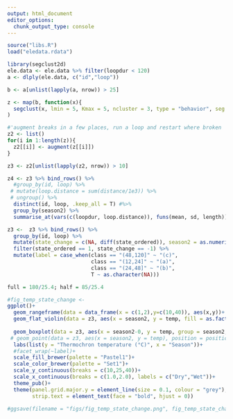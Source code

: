 ```yaml
---
output: html_document
editor_options: 
  chunk_output_type: console
---
```

```r
source("libs.R")
load("eledata.rdata")
```

```r
library(segclust2d)
ele.data <- ele.data %>% filter(loopdur < 120)
a <- dlply(ele.data, c("id","loop"))

b <- a[unlist(lapply(a, nrow)) > 25]

z <- map(b, function(x){
  segclust(x, lmin = 5, Kmax = 5, ncluster = 3, type = "behavior", seg.var = c("waterdiff"), coord.names = c("xutm","yutm"))}
)

#'augment breaks in a few places, run a loop and restart where broken
z2 <- list()
for(i in 1:length(z)){
  z2[[i]] <- augment(z[[i]])
}

z3 <- z2[unlist(lapply(z2, nrow)) > 10]

z4 <- z3 %>% bind_rows() %>% 
  #group_by(id, loop) %>% 
 # mutate(loop.distance = sum(distance/1e3)) %>% 
 # ungroup() %>% 
  distinct(id, loop, .keep_all = T) #%>% 
  group_by(season2) %>% 
  summarise_at(vars(c(loopdur, loop.distance)), funs(mean, sd, length))

z3 <-  z3 %>% bind_rows() %>% 
  group_by(id, loop) %>% 
  mutate(state_change = c(NA, diff(state_ordered)), season2 = as.numeric(season2), class = cut(loopdur, c(12,24,48,120))) %>% 
  filter(state_ordered == 1, state_change == -1) %>% 
  mutate(label = case_when(class == "(48,120]" ~ "(c)",
                           class == "(12,24]" ~ "(a)",
                           class == "(24,48]" ~ "(b)",
                           T ~ as.character(NA)))
```

```r
full = 180/25.4; half = 85/25.4

#fig_temp_state_change <- 
ggplot()+
  geom_rangeframe(data = data_frame(x = c(1,2),y=c(10,40)), aes(x,y))+
  geom_flat_violin(data = z3, aes(x = season2, y = temp, fill = as.factor(season2), group = season2), col = "transparent", position = position_nudge(x = 0,y=0))+
  
  geom_boxplot(data = z3, aes(x = season2-0, y = temp, group = season2, col = as.factor(season2)), notch = T, width = 0.1, alpha = 0.6)+
 # geom_point(data = z3, aes(x = season2, y = temp), position = position_jitter(width = .075), size = 0.5, shape = 1, alpha = 0.2, col = "maroon") +
  labs(list(y = "Thermochron temperature (°C)", x = "Season"))+
  #facet_wrap(~label)+
  scale_fill_brewer(palette = "Pastel1")+
  scale_color_brewer(palette = "Set1")+
  scale_y_continuous(breaks = c(10,25,40))+
  scale_x_continuous(breaks = c(1.0,2.0), labels = c("Dry","Wet"))+
  theme_pub()+
  theme(panel.grid.major.y = element_line(size = 0.1, colour = "grey"), panel.grid.minor.y = element_line(size = 0.1, colour = "grey"),
        strip.text = element_text(face = "bold", hjust = 0))

#ggsave(filename = "figs/fig_temp_state_change.png", fig_temp_state_change, width = full*0.8, height = half, device = png())
```


